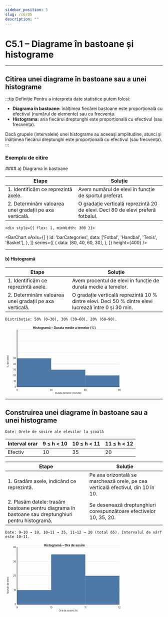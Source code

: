 ```yaml
---
sidebar_position: 5
slug: /c6/05
description: ""
---
```



# C5.1 – Diagrame în bastoane și histograme

---

## Citirea unei diagrame în bastoane sau a unei histograme

:::tip Definiție
Pentru a interpreta date statistice putem folosi:
- **Diagrama în bastoane:** înălțimea fiecărei bastoane este proporțională cu efectivul (numărul de elemente) sau cu frecvența.
- **Histograma:** aria fiecărui dreptunghi este proporțională cu efectivul (sau frecvența).

Dacă grupele (intervalele) unei histograme au aceeași amplitudine, atunci și înălțimea fiecărui dreptunghi este proporțională cu efectivul (sau frecvența).
:::

### Exemplu de citire

<div style={{ display: 'flex', gap: '2rem', alignItems: 'flex-start', flexWrap: 'wrap' }}>
    <div style={{ flex: 3, minWidth: 300 }}>
#### a) Diagrama în bastoane

| Etape | Soluție |
|-------|---------|
| 1. Identificăm ce reprezintă axele. | Avem numărul de elevi în funcție de sportul preferat. |
| 2. Determinăm valoarea unei gradații pe axa verticală. | O gradație verticală reprezintă 20 de elevi. Deci 80 de elevi preferă fotbalul. |
</div>

    <div style={{ flex: 1, minWidth: 300 }}>
<BarChart
  xAxis={[
    {
      id: 'barCategories',
      data: ['Fotbal', 'Handbal', 'Tenis', 'Basket'],
    },
  ]}
  series={[
    {
      data: [80, 40, 60, 30],
    },
  ]}
  height={400}
/>
</div>
</div>

---

#### b) Histogramă

| Etape | Soluție |
|-------|---------|
| 1. Identificăm ce reprezintă axele. | Avem procentul de elevi în funcție de durata medie a temelor. |
| 2. Determinăm valoarea unei gradații pe axa verticală. | O gradație verticală reprezintă 10 % dintre elevi. Deci 50 % dintre elevi lucrează între 0 și 30 min. |

`Distribuție: 50% (0–30), 30% (30–60), 20% (60–90).`

<svg viewBox="0 0 800 350" width="100%" xmlns="http://www.w3.org/2000/svg">
<text x="300" y="16" text-anchor="middle" font-size="16" font-weight="700" fill="#222">Histogramă – Durata medie a temelor (%)</text>
<g stroke="#dddddd" stroke-width="1">
<line x1="60" y1="310" x2="580" y2="310"></line>
<line x1="60" y1="252" x2="580" y2="252"></line>
<line x1="60" y1="194" x2="580" y2="194"></line>
<line x1="60" y1="136" x2="580" y2="136"></line>
<line x1="60" y1="78" x2="580" y2="78"></line>
<line x1="60" y1="20" x2="580" y2="20"></line>
</g>
<g stroke="#222" stroke-width="2">
<line x1="60" y1="20" x2="60" y2="310"></line>
<line x1="60" y1="310" x2="580" y2="310"></line>
</g>
<g font-size="12" fill="#222" text-anchor="end">
<text x="55" y="314">0</text>
<text x="55" y="285">10</text>
<text x="55" y="256">20</text>
<text x="55" y="227">30</text>
<text x="55" y="198">40</text>
<text x="55" y="169">50</text>
<text x="18" y="150" transform="rotate(-90 18 150)">% din elevi</text>
</g>
<g font-size="12" fill="#222" text-anchor="middle">
<text x="60" y="330">0</text>
<text x="233.33" y="330">30</text>
<text x="406.67" y="330">60</text>
<text x="580" y="330">90</text>
<text x="320" y="346">Durata temelor (minute)</text>
</g>
<rect x="60" y="165" width="173.33" height="145" fill="#4e79a7"></rect>
<rect x="233.33" y="223" width="173.33" height="87" fill="#4e79a7"></rect>
<rect x="406.67" y="252" width="173.33" height="58" fill="#4e79a7"></rect>
</svg>

---

## Construirea unei diagrame în bastoane sau a unei histograme

`Date: Orele de sosire ale elevilor la școalǎ`

| Interval orar | 9 ≤ h < 10 | 10 ≤ h < 11 | 11 ≤ h < 12 |
|---------------|-----------|------------|------------|
| Efectiv       | 10        | 35         | 20         |

| Etape | Soluție |
|-------|---------|
| 1. Gradăm axele, indicând ce reprezintă. | Pe axa orizontală se marchează orele, pe cea verticală efectivul, din 10 în 10. |
| 2. Plasăm datele: trasăm bastoane pentru diagrama în bastoane sau dreptunghiuri pentru histogramă. | Se desenează dreptunghiuri corespunzătoare efectivelor 10, 35, 20. |

`Date: 9–10 → 10, 10–11 → 35, 11–12 → 20 (total 65). Intervalul de vârf este 10–11.`

<svg viewBox="0 0 800 350" width="100%" xmlns="http://www.w3.org/2000/svg">
<text x="300" y="16" text-anchor="middle" font-size="16" font-weight="700" fill="#222">Histogramă – Ora de sosire</text>
<g stroke="#dddddd" stroke-width="1">
<line x1="60" y1="310" x2="580" y2="310"></line>
<line x1="60" y1="237.5" x2="580" y2="237.5"></line>
<line x1="60" y1="165" x2="580" y2="165"></line>
<line x1="60" y1="92.5" x2="580" y2="92.5"></line>
<line x1="60" y1="20" x2="580" y2="20"></line>
</g>
<g stroke="#222" stroke-width="2">
<line x1="60" y1="20" x2="60" y2="310"></line>
<line x1="60" y1="310" x2="580" y2="310"></line>
</g>
<g font-size="12" fill="#222" text-anchor="end">
<text x="55" y="314">0</text>
<text x="55" y="241.5">10</text>
<text x="55" y="169">20</text>
<text x="55" y="96.5">30</text>
<text x="55" y="24">40</text>
<text x="18" y="170" transform="rotate(-90 18 170)">Număr de elevi</text>
</g>
<g font-size="12" fill="#222" text-anchor="middle">
<text x="60" y="330">9</text>
<text x="233.33" y="330">10</text>
<text x="406.67" y="330">11</text>
<text x="580" y="330">12</text>
<text x="320" y="346">Ora de sosire (h)</text>
</g>
<rect x="60" y="237.5" width="173.33" height="72.5" fill="#4e79a7"></rect>
<rect x="233.33" y="56.25" width="173.33" height="253.75" fill="#4e79a7"></rect>
<rect x="406.67" y="165" width="173.33" height="145" fill="#4e79a7"></rect>
</svg>

